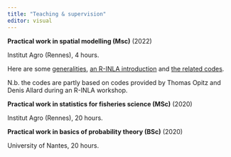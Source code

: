 ```yaml
---
title: "Teaching & supervision"
editor: visual
---
```


**Practical work in spatial modelling (Msc)** \hfill (2022)

Institut Agro (Rennes), 4 hours.

Here are some <a href=ressource/pdf/cours_td_sdm_2022.pdf>generalities</a>, <a href=ressource/pdf/td_halieut_inla_2022.pdf>an R-INLA introduction</a> and <a href=ressource/codes/td_halieut_inla.zip>the related codes</a>.

N.b. the codes are partly based on codes provided by Thomas Opitz and Denis Allard during an R-INLA workshop.

**Practical work in statistics for fisheries science (MSc)** \hfill (2020)

Institut Agro (Rennes), 20 hours.

**Practical work in basics of probability theory (BSc)** \hfill (2020)

University of Nantes, 20 hours.
